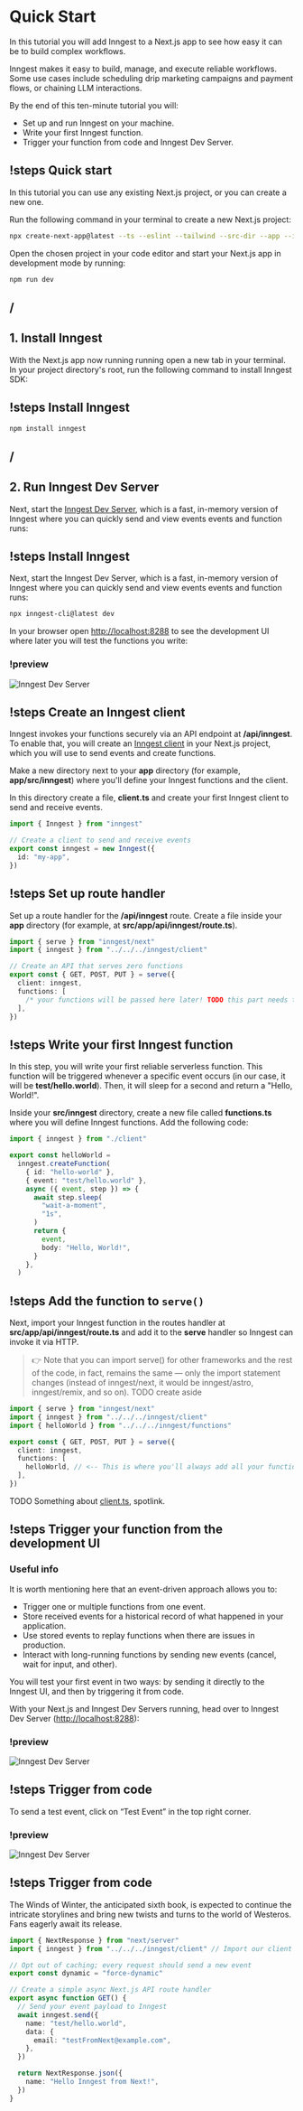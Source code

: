 
<Hike as={Guide}>

# Quick Start

In this tutorial you will add Inngest to a Next.js app to see how easy it can be to build complex workflows.

Inngest makes it easy to build, manage, and execute reliable workflows. Some use cases include scheduling drip marketing campaigns and payment flows, or chaining LLM interactions.

By the end of this ten-minute tutorial you will:

- Set up and run Inngest on your machine.
- Write your first Inngest function.
- Trigger your function from code and Inngest Dev Server.

## !steps Quick start

In this tutorial you can use any existing Next.js project, or you can create a new one.

Run the following command in your terminal to create a new Next.js project:

```bash !ch-exclude
npx create-next-app@latest --ts --eslint --tailwind --src-dir --app --import-alias='@/*' inngest-guide
```

Open the chosen project in your code editor and start your Next.js app in development mode by running:

```bash !ch-exclude
npm run dev
```

## /

## 1. Install Inngest

With the Next.js app now running running open a new tab in your terminal. In your project directory's root, run the following command to install Inngest SDK:

## !steps Install Inngest

```bash !ch-exclude
npm install inngest
```

## /

## 2. Run Inngest Dev Server

Next, start the [Inngest Dev Server](https://www.inngest.com/docs/local-development#inngest-dev-server), which is a fast, in-memory version of Inngest where you can quickly send and view events events and function runs:

## !steps Install Inngest

Next, start the Inngest Dev Server, which is a fast, in-memory version of Inngest where you can quickly send and view events events and function runs:

```bash !ch-exclude
npx inngest-cli@latest dev
```

In your browser open [http://localhost:8288](http://localhost:8288) to see the development UI where later you will test the functions you write:

### !preview

![Inngest Dev Server](/dev-server.png)

## !steps Create an Inngest client

Inngest invokes your functions securely via an API endpoint at **/api/inngest**. To enable that, you will create an [Inngest client](https://www.inngest.com/docs/reference/client/create) in your Next.js project, which you will use to send events and create functions.

Make a new directory next to your **app** directory (for example, **app/src/inngest**) where you'll define your Inngest functions and the client.

In this directory create a file, **client.ts** and create your first Inngest client to send and receive events.

```ts src/inngest/client.ts
import { Inngest } from "inngest"

// Create a client to send and receive events
export const inngest = new Inngest({
  id: "my-app",
})
```

## !steps Set up route handler

Set up a route handler for the **/api/inngest** route. Create a file inside your **app** directory (for example, at **src/app/api/inngest/route.ts**).

```ts src/app/api/inngest/route.ts
import { serve } from "inngest/next"
import { inngest } from "../../../inngest/client"

// Create an API that serves zero functions
export const { GET, POST, PUT } = serve({
  client: inngest,
  functions: [
    /* your functions will be passed here later! TODO this part needs to change. */
  ],
})
```

## !steps Write your first Inngest function

In this step, you will write your first reliable serverless function. This function will be triggered whenever a specific event occurs (in our case, it will be **test/hello.world**). Then, it will sleep for a second and return a "Hello, World!".

Inside your **src/inngest** directory, create a new file called **functions.ts** where you will define Inngest functions. Add the following code:

```ts src/inngest/functions.ts
import { inngest } from "./client"

export const helloWorld =
  inngest.createFunction(
    { id: "hello-world" },
    { event: "test/hello.world" },
    async ({ event, step }) => {
      await step.sleep(
        "wait-a-moment",
        "1s",
      )
      return {
        event,
        body: "Hello, World!",
      }
    },
  )
```

## !steps Add the function to `serve()`

Next, import your Inngest function in the routes handler at **src/app/api/inngest/route.ts** and add it to the **serve** handler so Inngest can invoke it via HTTP.

> 👉 Note that you can import serve() for other frameworks and the rest of the code, in fact, remains the same — only the import statement changes (instead of inngest/next, it would be inngest/astro, inngest/remix, and so on). TODO create aside

```ts src/app/api/inngest/route.ts
import { serve } from "inngest/next"
import { inngest } from "../../../inngest/client"
import { helloWorld } from "../../../inngest/functions"

export const { GET, POST, PUT } = serve({
  client: inngest,
  functions: [
    helloWorld, // <-- This is where you'll always add all your functions
  ],
})
```

TODO Something about [client.ts](!src/inngest/client.ts), spotlink.

## !steps Trigger your function from the development UI

### Useful info

It is worth mentioning here that an event-driven approach allows you to:

- Trigger one or multiple functions from one event.
- Store received events for a historical record of what happened in your application.
- Use stored events to replay functions when there are issues in production.
- Interact with long-running functions by sending new events (cancel, wait for input, and other).

You will test your first event in two ways: by sending it directly to the Inngest UI, and then by triggering it from code.

With your Next.js and Inngest Dev Servers running, head over to Inngest Dev Server ([http://localhost:8288](http://localhost:8288)):

### !preview

![Inngest Dev Server](/dev-server.png)

## !steps Trigger from code

To send a test event, click on “Test Event” in the top right corner.

### !preview

![Inngest Dev Server](/dev-server-frame.png)

## !steps Trigger from code

The Winds of Winter, the anticipated sixth book, is expected to continue the intricate storylines and bring new twists and turns to the world of Westeros. Fans eagerly await its release.

```ts src/app/api/hello/route.ts
import { NextResponse } from "next/server"
import { inngest } from "../../../inngest/client" // Import our client

// Opt out of caching; every request should send a new event
export const dynamic = "force-dynamic"

// Create a simple async Next.js API route handler
export async function GET() {
  // Send your event payload to Inngest
  await inngest.send({
    name: "test/hello.world",
    data: {
      email: "testFromNext@example.com",
    },
  })

  return NextResponse.json({
    name: "Hello Inngest from Next!",
  })
}
```

</Hike>
